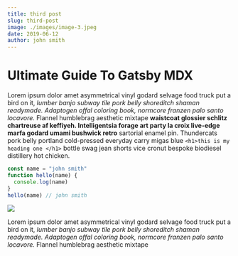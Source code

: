 ```yaml
---
title: third post
slug: third-post
image: ./images/image-3.jpeg
date: 2019-06-12
author: john smith
---
```



# Ultimate Guide To Gatsby MDX

Lorem ipsum dolor amet asymmetrical vinyl godard selvage food truck put a bird on it, _lumber banjo subway tile pork belly shoreditch shaman readymade. Adaptogen offal coloring book, normcore franzen palo santo locavore._ Flannel humblebrag aesthetic mixtape **waistcoat glossier schlitz chartreuse af keffiyeh. Intelligentsia forage art party la croix live-edge marfa godard umami bushwick retro** sartorial enamel pin.
Thundercats pork belly portland cold-pressed everyday carry migas blue
`<h1>this is my heading one </h1>`
bottle swag jean shorts vice cronut bespoke biodiesel distillery hot chicken.

<Counter />

<div className="code">

```javascript
const name = "john smith"
function hello(name) {
  console.log(name)
}
hello(name) // john smith
```

</div>
<div className="post-image">

![](./images/image-2.jpeg)

</div>

Lorem ipsum dolor amet asymmetrical vinyl godard selvage food truck put a bird on it, _lumber banjo subway tile pork belly shoreditch shaman readymade. Adaptogen offal coloring book, normcore franzen palo santo locavore._ Flannel humblebrag aesthetic mixtape
